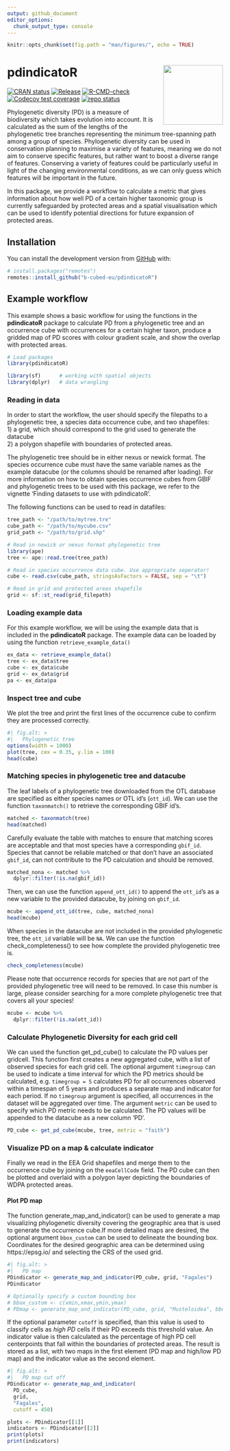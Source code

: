 ```yaml
---
output: github_document
editor_options: 
  chunk_output_type: console
---
```


<!-- README.md is generated from README.Rmd. Please edit that file -->

```r
knitr::opts_chunk$set(fig.path = "man/figures/", echo = TRUE)
```

# pdindicatoR <img src="man/figures/logo.png" align="right" height="139" alt="" />

<!-- badges: start -->

[![CRAN status](https://www.r-pkg.org/badges/version/pdindicatoR)](https://CRAN.R-project.org/package=pdindicatoR)
[![Release](https://img.shields.io/github/release/b-cubed-eu/pdindicatoR.svg)](https://github.com/b-cubed-eu/pdindicatoR/releases)
[![R-CMD-check](https://github.com/b-cubed-eu/pdindicatoR/actions/workflows/R-CMD-check.yaml/badge.svg)](https://github.com/b-cubed-eu/pdindicatoR/actions/workflows/R-CMD-check.yaml)
[![Codecov test coverage](https://codecov.io/gh/b-cubed-eu/pdindicatoR/graph/badge.svg)](https://app.codecov.io/gh/b-cubed-eu/pdindicatoR)
[![repo status](https://www.repostatus.org/badges/latest/wip.svg)](https://www.repostatus.org/#wip)

<!-- badges: end -->

Phylogenetic diversity (PD) is a measure of biodiversity which takes evolution into account. It is calculated as the sum of the lengths of the phylogenetic tree branches representing the minimum tree-spanning path among a group of species.
Phylogenetic diversity can be used in conservation planning to maximise a variety of features, meaning we do not aim to conserve specific features, but rather want to boost a diverse range of features. Conserving a variety of features could be particularly useful in light of the changing environmental conditions, as we can only guess which features will be important in the future.

In this package, we provide a workflow to calculate a metric that gives information about how well PD of a certain higher taxonomic group is currently safeguarded by protected areas and a spatial visualisation which can be used to identify potential directions for future expansion of protected areas.

## Installation

You can install the development version from [GitHub](https://github.com/) with:

``` r
# install.packages("remotes")
remotes::install_github("b-cubed-eu/pdindicatoR")
```

## Example workflow

This example shows a basic workflow for using the functions in the **pdindicatoR** package to calculate PD from a phylogenetic tree and an occurrence cube with occurrences for a certain higher taxon, produce a gridded map of PD scores with colour gradient scale, and show the overlap with protected areas. 

```r
# Load packages
library(pdindicatoR)

library(sf)      # working with spatial objects
library(dplyr)   # data wrangling
```

### Reading in data

In order to start the workflow, the user should specify the filepaths to a phylogenetic tree, a species data occurrence cube, and two shapefiles:  
1) a grid, which should correspond to the grid used to generate the datacube  
2) a polygon shapefile with boundaries of protected areas. 

The phylogenetic tree should be in either nexus or newick format. The species occurrence cube must have the same variable names as the example datacube (or the columns should be renamed after loading). For more information on how to obtain species occurrence cubes from GBIF and phylogenetic trees to be used with this package, we refer to the vignette 'Finding datasets to use with pdindicatoR'.

The following functions can be used to read in datafiles:

```r
tree_path <- "/path/to/mytree.tre" 
cube_path <- "/path/to/mycube.csv"
grid_path <- "/path/to/grid.shp"

# Read in newick or nexus format phylogenetic tree
library(ape)
tree <- ape::read.tree(tree_path)

# Read in species occurrence data cube. Use appropriate seperator!
cube <- read.csv(cube_path, stringsAsFactors = FALSE, sep = "\t") 

# Read in grid and protected areas shapefile
grid <- sf::st_read(grid_filepath)
```

### Loading example data

For this example workflow, we will be using the example data that is included in the **pdindicatoR** package.
The example data can be loaded by using the function `retrieve_example_data()`

```r
ex_data <- retrieve_example_data()
tree <- ex_data$tree 
cube <- ex_data$cube 
grid <- ex_data$grid
pa <- ex_data$pa
```

### Inspect tree and cube

We plot the tree and print the first lines of the occurrence cube to confirm they are processed correctly.

```r
#| fig.alt: >
#|   Phylogenetic tree
options(width = 1000)
plot(tree, cex = 0.35, y.lim = 100)
head(cube)
```

### Matching species in phylogenetic tree and datacube

The leaf labels of a phylogenetic tree downloaded from the OTL database are specified as either species names or OTL id's (`ott_id`). We can use the function `taxonmatch()` to retrieve the corresponding GBIF id's.

```r
matched <- taxonmatch(tree)
head(matched)
```

Carefully evaluate the table with matches to ensure that matching scores are acceptable and that most species have a corresponding `gbif_id`. Species that cannot be reliable matched or that don't have an associated `gbif_id`, can not contribute to the PD calculation and should be removed.

```r
matched_nona <- matched %>%
  dplyr::filter(!is.na(gbif_id))
```

Then, we can use the function `append_ott_id()` to append the `ott_id`'s as a new variable to the provided datacube, by joining on `gbif_id`.

```r
mcube <- append_ott_id(tree, cube, matched_nona)
head(mcube)
```

When species in the datacube are not included in the provided phylogenetic tree, the `ott_id` variable will be `NA`. We can use the function check_completeness() to see how complete the provided phylogenetic tree is.
```r
check_completeness(mcube)
```

Please note that occurrence records for species that are not part of the provided phylogenetic tree will need to be removed. In case this number is large, please consider searching for a more complete phylogenetic tree that covers all your species!

```r
mcube <- mcube %>%
  dplyr::filter(!is.na(ott_id))
```

### Calculate Phylogenetic Diversity for each grid cell

We can used the function get_pd_cube() to calculate the PD values per gridcell. This function first creates a new aggregated cube, with a list of observed species for each grid cell. The optional argument `timegroup` can be used to indicate a time interval for which the PD metrics should be calculated, e.g. `timegroup = 5` calculates PD for all occurrences observed within a timespan of 5 years and produces a separate map and indicator for each period. If no `timegroup` argument is specified, all occurrences in the dataset will be aggregated over time. The argument `metric` can be used to specify which PD metric needs to be calculated. The PD values will be appended to the datacube as a new column 'PD'.

```r
PD_cube <- get_pd_cube(mcube, tree, metric = "faith")
```

### Visualize PD on a map & calculate indicator

Finally we read in the EEA Grid shapefiles and merge them to the occurrence cube by joining on the `eeaCellCode` field. The PD cube can then be plotted and overlaid with a polygon layer depicting the boundaries of WDPA protected areas.

#### Plot PD map

The function generate_map_and_indicator() can be used to generate a map 
visualizing phylogenetic diversity covering the geographic area that is used to
generate the occurrence cube.If more detailed maps are desired, the optional 
argument `bbox_custom` can be used to delineate the bounding box. Coordinates 
for the desired geographic area can be determined using https://epsg.io/ and 
selecting the CRS of the used grid.

```r
#| fig.alt: >
#|   PD map
PDindicator <- generate_map_and_indicator(PD_cube, grid, "Fagales")
PDindicator

# Optionally specify a custom bounding box
# bbox_custom <- c(xmin,xmax,ymin,ymax)
# PDmap <- generate_map_and_indicator(PD_cube, grid, "Musteloidea", bbox_custom)
```

If the optional parameter `cutoff` is specified, than this value is used to 
classify cells as *high PD* cells if their PD exceeds this threshold value. An 
indicator value is then calculated as the percentage of high PD cell 
centerpoints that fall within the boundaries of protected areas. The result is
stored as a list, with two maps in the first element (PD map and high/low PD map)
and the indicator value as the second element. 

```r
#| fig.alt: >
#|   PD map cut off
PDindicator <- generate_map_and_indicator(
  PD_cube,
  grid,
  "Fagales",
  cutoff = 450)

plots <- PDindicator[[1]]
indicators <- PDindicator[[2]]
print(plots)
print(indicators)
```
